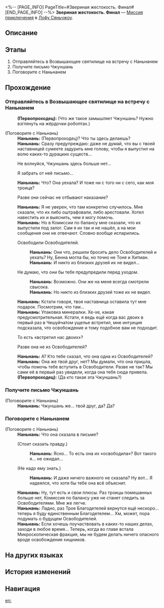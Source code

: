 <%-- [PAGE_INFO]
PageTitle=#Звериная жестокость. Финал#
[END_PAGE_INFO] --%>
{{Дополнить|Диалоги.}}
{{Миссия Инфобокс
|id              = 2021602
|Название        = 
|Изображение     = Миссия Звериная жестокость. Финал.png
|Тип             = Миссия приключения
|Событие         = 
|Глава           = 
|Условия         = Завершите миссию [[Миссия приключения]] «[[Звериная жестокость]]» и дождитесь ежедневного [[Обновление сервера|обновления сервера]]
|Персонажи       = Наньнань; Первопроходец
|СтартЛокация    = [[Лофу Сяньчжоу]] — [[Возвышающее святилище]]
|Мир             = Лофу Сяньчжоу
|Предыдущая      = Звериная жестокость
|Следующая       = 
|Награды         = Obscured Pearls*1 { text = Obscured Pearls }; Письмо Чжуншань*1 { text = Письмо Чжуншань }
}}
'''Звериная жестокость. Финал''' — [[Миссия приключения]] в [[Лофу Сяньчжоу]].

==Описание==
{{Описание|Недотёпы в масках повсюду! Но не беспокойтесь! Проблема решена, и давайте не вдаваться в подробности! Ха-ха!}}

==Этапы==
# Отправляйтесь в Возвышающее святилище на встречу с Наньнанем
# Получите письмо Чжуншань
# Поговорите с Наньнанем

==Прохождение==
{{Дополнить}}
{{Диалог Конец}}

===Отправляйтесь в Возвышающее святилище на встречу с Наньнанем===
{{Описание миссии|тип=Миссия приключения|локация=Возвышающее святилище|Вы решили, что с делом покончено, но затем получили странное сообщение от Чжуншань... Похоже, вы узнали не всё. Спросите об этом Наньнаня.}}
{{Диалог Начало}}
:'''(Первопроходец):''' (Что же такое замышляет Чжуншань? Нужно взглянуть на жёрдочки робоптах.)

;(Поговорите с Наньнань)
:'''Наньнань:''' (Первопроходец)? Что ты здесь делаешь?
:'''Наньнань:''' Сразу предупреждаю: даже не думай, что вы с твоей наставницей сумеете задурить мне голову, чтобы я выпустил на волю каких-то дурацких существ...
:{{Диалог|Стрелка}} Не волнуйся, Чжуншань здесь больше нет...
:{{Диалог|Стрелка}} Я {{MC|ж=пришла|м=пришёл}} забрать от неё письмо...
:'''Наньнань:''' Что? Она уехала? И тоже ни с того ни с сего, как моя троица?
:{{Диалог|Стрелка}} Разве они сейчас не отбывают наказание?
:'''Наньнань:''' Я не уверен, что там конкретно случилось. Мне сказали, что их либо оштрафовали, либо арестовали. Хотел навестить их и выяснить, чем я могу помочь.
:'''Наньнань:''' Но в Комиссии по балансу мне сказали, что их выпустили под залог. Сам я их так и не нашёл, а на мои сообщения они не отвечают. Словно вообще испарились.
:{{Диалог|Стрелка}} Освободили Освободителей.
::'''Наньнань:''' Они что, решили бросить дело Освободителей и уехать? Ну, Бенна могла бы, но точно не Тоня и Хитман.
::'''Наньнань:''' И никто из близких друзей их не видел...
:{{Диалог|Стрелка}} Не думаю, что они бы тебя предупредили перед уходом.
::'''Наньнань:''' Возможно. Они же на меня всегда смотрели свысока.
::'''Наньнань:''' Но никто из близких друзей тоже их не видел.
:'''Наньнань:''' Кстати говоря, твоя наставница оставила тут мне подарок. Посмотрим, что там...
:'''Наньнань:''' Упаковка минералки. Хе-хе, какая предусмотрительная. Кстати, я ведь ещё когда вас двоих в первый раз в Чешуйчатом ущелье встретил, мне интуиция подсказала, что освобождение и тому подобное вам не подходит.
:{{Диалог|Стрелка}} То есть «встретил нас двоих»?
:{{Диалог|Стрелка}} Разве она не из Освободителей?
:'''Наньнань:''' А? Кто тебе сказал, что она одна из Освободителей?
:'''Наньнань:''' Она же твой друг, нет? Мы думали, что она пришла, чтобы помочь тебе вступить в Освободители. Разве не так? Мы сами её в первый раз увидели, когда она тебя сюда привела.
:'''(Первопроходец):''' (Да кто такая эта Чжуншань?)
{{Диалог Конец}}

===Получите письмо Чжуншань===
{{Описание миссии|тип=Миссия приключения|локация=Возвышающее святилище|Ой-ёй, кто бы мог подумать, что Чжуншань не та, кем кажется на первый взгляд... Хотя вы уже давно подозревали, так ведь?}}
{{Диалог Начало}}


;(Поговорите с Наньнань)
:'''Наньнань:''' Чжуншань же... твой друг, да? Да?
{{Диалог Конец}}

===Поговорите с Наньнанем===
{{Описание миссии|тип=Миссия приключения|локация=Возвышающее святилище|История почти закончилась. Она забавная? Если да, то просто издайте звук смешка, похожий на «ха-ха». Если нет... то не забудьте написать об этом в своём отзыве. Я постараюсь рассмешить вас в следующий раз.}}
{{Диалог Начало}}

;(Поговорите с Наньнань)
:'''Наньнань:''' Что она сказала в письме?
:{{Диалог|Стрелка}} (Стоит сказать правду.)
::'''Наньнань:''' Ясно... То есть она их «освободила»? Вот такого я... не ожидал...
:{{Диалог|Стрелка}} (Не надо ему знать.)
::'''Наньнань:''' И даже ничего важного не сказала? Ну вот... Я надеялся, что хотя бы тебе она всё объяснит.
:'''Наньнань:''' Ну, тут есть и свои плюсы. Раз троицы помешанных больше нет, Комиссия по балансу уже не станет следить за Освободителями. Мне же легче.
:'''Наньнань:''' Ладно, раз Трое Благодетелей вернутся ещё нескоро... теперь я буду единственным Благодетелем... Хм, может, пора подумать о будущем Освободителей.
:'''Наньнань:''' Если хочешь поучаствовать в каких-то наших делах, заходи в любое время... Теперь, когда во главе встала Микроскопическая фракция, мы не будем делать ничего опасного вроде освобождения хищников.
{{Диалог Конец}}

==На других языках==
{{На других языках
|en   = Bestial Ferocity: The End
|zhs  = 动物凶猛•落幕
|zht  = 動物兇猛•落幕
|ja   = 動物は獰猛・幕切れ
|ko   = 동물은 사나워•종막
|es   = Ferocidad animal: el fin
|fr   = Férocité bestiale&nbsp;: Fin
|ru   = Звериная жестокость. Финал
|th   = สัตว์ที่แสนดุร้าย: ตอนจบ
|vi   = Sự Hung Dữ Của Thú Vật - Kết Thúc
|de   = Bestialische Grausamkeit: Ende
|id   = Binatang Buas: Akhir
|pt   = Ferocidade Bestial: O Fim
}}

==История изменений==
{{История изменений|3.5}}

==Навигация==
{{Миссия приключения Навбокс|Глава }}

[[en:]]
